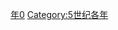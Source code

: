 {{Catnav|頁面分類|历史|歷史時代|年|5世纪各年}}

{{catmore}}

[[Category:470年代|年0]]
[[Category:5世纪各年|Category:5世纪各年]]